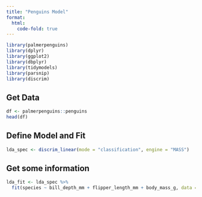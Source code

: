 ```yaml
---
title: "Penguins Model"
format:
  html:
    code-fold: true
---
```


```r
library(palmerpenguins)
library(dplyr)
library(ggplot2)
library(dbplyr)
library(tidymodels)
library(parsnip)
library(discrim)
```

## Get Data

```r
df <- palmerpenguins::penguins
head(df)
```

## Define Model and Fit

```r
lda_spec <- discrim_linear(mode = "classification", engine = "MASS")
```

## Get some information

```r
lda_fit <- lda_spec %>%
  fit(species ~ bill_depth_mm + flipper_length_mm + body_mass_g, data = df)
```

